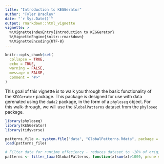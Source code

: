 ```yaml
---
title: "Introduction to KEGGerator"
author: "Tyler Bradley"
date: "`r Sys.Date()`"
output: rmarkdown::html_vignette
vignette: >
  %\VignetteIndexEntry{Introduction to KEGGerator}
  %\VignetteEngine{knitr::rmarkdown}
  %\VignetteEncoding{UTF-8}
---
```


```r
knitr::opts_chunk$set(
  collapse = TRUE,
  echo = TRUE,
  warning = FALSE,
  message = FALSE,
  comment = "#>"
)
```

This goal of this vignette is to walk you through the basic functionality of the `KEGGerator` package. This package is designed for use with data gerenated using the `dada2` package, in the form of a `phyloseq` object. For this walk-through, we will use the `GlobalPatterns` dataset from the `phyloseq` package. 

```r
library(phyloseq)
library(KEGGerator)
library(tidyverse)
```

```r
patterns_file <- system.file("data", "GlobalPatterns.Rdata", package = "phyloseq")
load(patterns_file)

# Filter data for runtime effeciency - reduces dataset to ~10% of original size
patterns <- filter_taxa(GlobalPatterns, function(x)sum(x)>1000, prune = TRUE)
```
